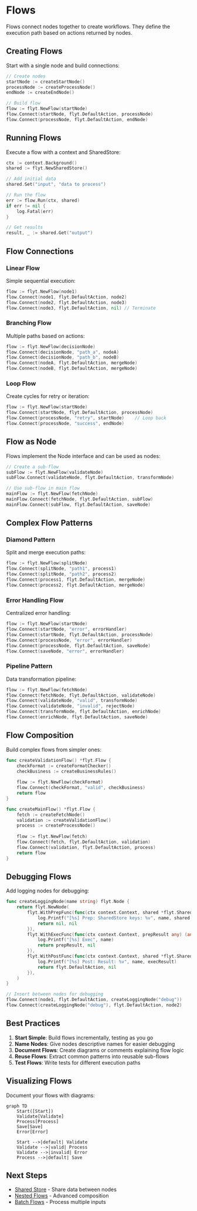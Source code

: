 # Flows

Flows connect nodes together to create workflows. They define the execution path based on actions returned by nodes.

## Creating Flows

Start with a single node and build connections:

```go
// Create nodes
startNode := createStartNode()
processNode := createProcessNode()
endNode := createEndNode()

// Build flow
flow := flyt.NewFlow(startNode)
flow.Connect(startNode, flyt.DefaultAction, processNode)
flow.Connect(processNode, flyt.DefaultAction, endNode)
```

## Running Flows

Execute a flow with a context and SharedStore:

```go
ctx := context.Background()
shared := flyt.NewSharedStore()

// Add initial data
shared.Set("input", "data to process")

// Run the flow
err := flow.Run(ctx, shared)
if err != nil {
    log.Fatal(err)
}

// Get results
result, _ := shared.Get("output")
```

## Flow Connections

### Linear Flow

Simple sequential execution:

```go
flow := flyt.NewFlow(node1)
flow.Connect(node1, flyt.DefaultAction, node2)
flow.Connect(node2, flyt.DefaultAction, node3)
flow.Connect(node3, flyt.DefaultAction, nil) // Terminate
```

### Branching Flow

Multiple paths based on actions:

```go
flow := flyt.NewFlow(decisionNode)
flow.Connect(decisionNode, "path_a", nodeA)
flow.Connect(decisionNode, "path_b", nodeB)
flow.Connect(nodeA, flyt.DefaultAction, mergeNode)
flow.Connect(nodeB, flyt.DefaultAction, mergeNode)
```

### Loop Flow

Create cycles for retry or iteration:

```go
flow := flyt.NewFlow(startNode)
flow.Connect(startNode, flyt.DefaultAction, processNode)
flow.Connect(processNode, "retry", startNode)    // Loop back
flow.Connect(processNode, "success", endNode)
```

## Flow as Node

Flows implement the Node interface and can be used as nodes:

```go
// Create a sub-flow
subFlow := flyt.NewFlow(validateNode)
subFlow.Connect(validateNode, flyt.DefaultAction, transformNode)

// Use sub-flow in main flow
mainFlow := flyt.NewFlow(fetchNode)
mainFlow.Connect(fetchNode, flyt.DefaultAction, subFlow)
mainFlow.Connect(subFlow, flyt.DefaultAction, saveNode)
```

## Complex Flow Patterns

### Diamond Pattern

Split and merge execution paths:

```go
flow := flyt.NewFlow(splitNode)
flow.Connect(splitNode, "path1", process1)
flow.Connect(splitNode, "path2", process2)
flow.Connect(process1, flyt.DefaultAction, mergeNode)
flow.Connect(process2, flyt.DefaultAction, mergeNode)
```

### Error Handling Flow

Centralized error handling:

```go
flow := flyt.NewFlow(startNode)
flow.Connect(startNode, "error", errorHandler)
flow.Connect(startNode, flyt.DefaultAction, processNode)
flow.Connect(processNode, "error", errorHandler)
flow.Connect(processNode, flyt.DefaultAction, saveNode)
flow.Connect(saveNode, "error", errorHandler)
```

### Pipeline Pattern

Data transformation pipeline:

```go
flow := flyt.NewFlow(fetchNode)
flow.Connect(fetchNode, flyt.DefaultAction, validateNode)
flow.Connect(validateNode, "valid", transformNode)
flow.Connect(validateNode, "invalid", rejectNode)
flow.Connect(transformNode, flyt.DefaultAction, enrichNode)
flow.Connect(enrichNode, flyt.DefaultAction, saveNode)
```

## Flow Composition

Build complex flows from simpler ones:

```go
func createValidationFlow() *flyt.Flow {
    checkFormat := createFormatChecker()
    checkBusiness := createBusinessRules()
    
    flow := flyt.NewFlow(checkFormat)
    flow.Connect(checkFormat, "valid", checkBusiness)
    return flow
}

func createMainFlow() *flyt.Flow {
    fetch := createFetchNode()
    validation := createValidationFlow()
    process := createProcessNode()
    
    flow := flyt.NewFlow(fetch)
    flow.Connect(fetch, flyt.DefaultAction, validation)
    flow.Connect(validation, flyt.DefaultAction, process)
    return flow
}
```

## Debugging Flows

Add logging nodes for debugging:

```go
func createLoggingNode(name string) flyt.Node {
    return flyt.NewNode(
        flyt.WithPrepFunc(func(ctx context.Context, shared *flyt.SharedStore) (any, error) {
            log.Printf("[%s] Prep: SharedStore keys: %v", name, shared.GetAll())
            return nil, nil
        }),
        flyt.WithExecFunc(func(ctx context.Context, prepResult any) (any, error) {
            log.Printf("[%s] Exec", name)
            return prepResult, nil
        }),
        flyt.WithPostFunc(func(ctx context.Context, shared *flyt.SharedStore, prepResult, execResult any) (flyt.Action, error) {
            log.Printf("[%s] Post: Result: %v", name, execResult)
            return flyt.DefaultAction, nil
        }),
    )
}

// Insert between nodes for debugging
flow.Connect(node1, flyt.DefaultAction, createLoggingNode("debug"))
flow.Connect(createLoggingNode("debug"), flyt.DefaultAction, node2)
```

## Best Practices

1. **Start Simple**: Build flows incrementally, testing as you go
2. **Name Nodes**: Give nodes descriptive names for easier debugging
3. **Document Flows**: Create diagrams or comments explaining flow logic
4. **Reuse Flows**: Extract common patterns into reusable sub-flows
5. **Test Flows**: Write tests for different execution paths

## Visualizing Flows

Document your flows with diagrams:

```mermaid
graph TD
    Start([Start])
    Validate[Validate]
    Process[Process]
    Save[Save]
    Error[Error]
    
    Start -->|default| Validate
    Validate -->|valid| Process
    Validate -->|invalid| Error
    Process -->|default| Save
```

## Next Steps

- [Shared Store](/concepts/shared-store) - Share data between nodes
- [Nested Flows](/advanced/nested-flows) - Advanced composition
- [Batch Flows](/advanced/batch-flows) - Process multiple inputs